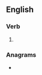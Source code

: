 ==English==

===Verb===
{{head|en|present participle}}

# {{present participle of|grey|lang=en|nocat=1}}

===Anagrams===
* {{l|en|gingery}}